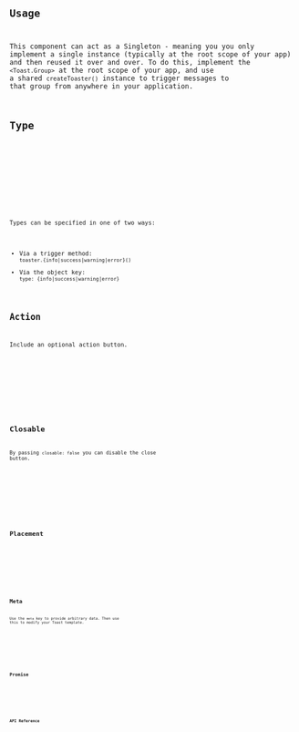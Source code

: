 ---
---








<Preview client:load>
	<Fragment slot="preview">
		<Default client:visible />
	</Fragment>
	<Fragment slot="code">
		<Code code={DefaultRaw} lang="tsx" />
	</Fragment>
</Preview>

## Usage

This component can act as a Singleton - meaning you you only implement a single instance (typically at the root scope of your app) and then reused it over and over. To do this, implement the `<Toast.Group>` at the root scope of your app, and use a shared `createToaster()` instance to trigger messages to that group from anywhere in your application.

## Type

<Preview client:load>
	<Fragment slot="preview">
		<Type client:visible />
	</Fragment>
	<Fragment slot="code">
		<Code code={TypeRaw} lang="tsx" />
	</Fragment>
</Preview>

Types can be specified in one of two ways:

- Via a trigger method: `toaster.{info|success|warning|error}()`
- Via the object key: `type: {info|success|warning|error}`

## Action

Include an optional action button.

<Preview client:load>
	<Fragment slot="preview">
		<Action client:visible />
	</Fragment>
	<Fragment slot="code">
		<Code code={ActionRaw} lang="tsx" />
	</Fragment>
</Preview>

## Closable

By passing `closable: false` you can disable the close button.

<Preview client:load>
	<Fragment slot="preview">
		<Closable client:visible />
	</Fragment>
	<Fragment slot="code">
		<Code code={ClosableRaw} lang="tsx" />
	</Fragment>
</Preview>

## Placement

<Preview client:load>
	<Fragment slot="preview">
		<Placement client:visible />
	</Fragment>
	<Fragment slot="code">
		<Code code={PlacementRaw} lang="tsx" />
	</Fragment>
</Preview>

## Meta

Use the `meta` key to provide arbitrary data. Then use this to modify your Toast template.

<Preview client:load>
	<Fragment slot="preview">
		<Meta client:visible />
	</Fragment>
	<Fragment slot="code">
		<Code code={MetaRaw} lang="tsx" />
	</Fragment>
</Preview>

## Promise

<Preview client:load>
	<Fragment slot="preview">
		<Promise client:visible />
	</Fragment>
	<Fragment slot="code">
		<Code code={PromiseRaw} lang="tsx" />
	</Fragment>
</Preview>

## API Reference

<ApiTable />
